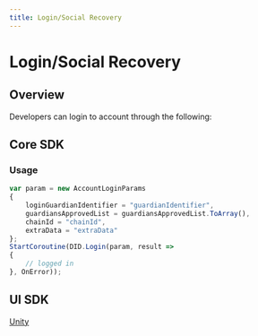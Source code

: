 ```yaml
---
title: Login/Social Recovery
---
```


# Login/Social Recovery

## Overview

Developers can login to account through the following:

## Core SDK

### Usage

```typescript
var param = new AccountLoginParams
{
    loginGuardianIdentifier = "guardianIdentifier",
    guardiansApprovedList = guardiansApprovedList.ToArray(),
    chainId = "chainId",
    extraData = "extraData"
};
StartCoroutine(DID.Login(param, result =>
{
    // logged in
}, OnError));
```

## UI SDK

[Unity](docs/SDKs/UISDK/Unity/Unity.mdx)